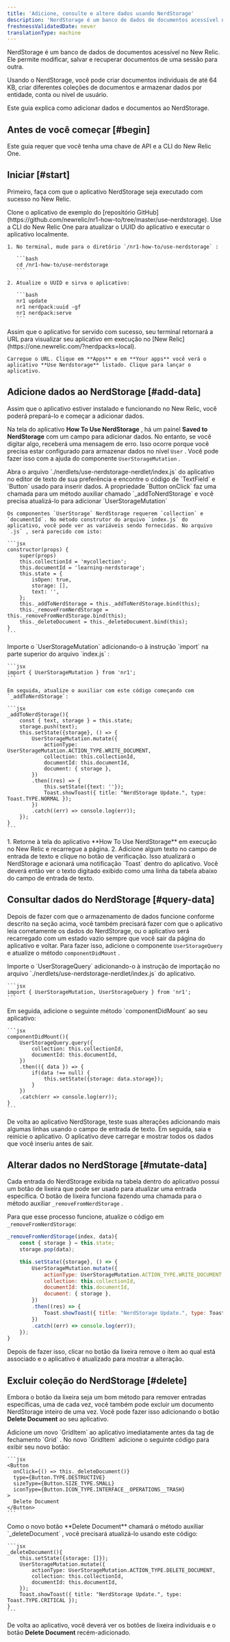 ```yaml
---
title: 'Adicione, consulte e altere dados usando NerdStorage'
description: 'NerdStorage é um banco de dados de documentos acessível no New Relic. Ele permite modificar, salvar e recuperar documentos de uma sessão para outra.'
freshnessValidatedDate: never
translationType: machine
---
```


NerdStorage é um banco de dados de documentos acessível no New Relic. Ele permite modificar, salvar e recuperar documentos de uma sessão para outra.

Usando o NerdStorage, você pode criar documentos individuais de até 64 KB, criar diferentes coleções de documentos e armazenar dados por entidade, conta ou nível de usuário.

Este guia explica como adicionar dados e documentos ao NerdStorage.

## Antes de você começar [#begin]

Este guia requer que você tenha uma chave de API e a CLI do New Relic One.

## Iniciar [#start]

Primeiro, faça com que o aplicativo NerdStorage seja executado com sucesso no New Relic.

<Steps>
  <Step>
    Clone o aplicativo de exemplo do [repositório GitHub](https://github.com/newrelic/nr1-how-to/tree/master/use-nerdstorage).
  </Step>

  <Step>
    Use a CLI do New Relic One para atualizar o UUID do aplicativo e executar o aplicativo localmente.

    1. No terminal, mude para o diretório `/nr1-how-to/use-nerdstorage` :

       ```bash
       cd /nr1-how-to/use-nerdstorage
       ```

    2. Atualize o UUID e sirva o aplicativo:

       ```bash
       nr1 update
       nr1 nerdpack:uuid -gf
       nr1 nerdpack:serve
       ```
  </Step>

  <Step>
    Assim que o aplicativo for servido com sucesso, seu terminal retornará a URL para visualizar seu aplicativo em execução no [New Relic](https://one.newrelic.com/?nerdpacks=local).

    Carregue o URL. Clique em **Apps** e em **Your apps** você verá o aplicativo **Use Nerdstorage** listado. Clique para lançar o aplicativo.
  </Step>
</Steps>

## Adicione dados ao NerdStorage [#add-data]

Assim que o aplicativo estiver instalado e funcionando no New Relic, você poderá prepará-lo e começar a adicionar dados.

Na tela do aplicativo **How To Use NerdStorage** , há um painel **Saved to NerdStorage** com um campo para adicionar dados. No entanto, se você digitar algo, receberá uma mensagem de erro. Isso ocorre porque você precisa estar configurado para armazenar dados no nível `User` . Você pode fazer isso com a ajuda do componente `UserStorageMutation` .

<Steps>
  <Step>
    Abra o arquivo `./nerdlets/use-nerdstorage-nerdlet/index.js` do aplicativo no editor de texto de sua preferência e encontre o código de `TextField` e `Button` usado para inserir dados. A propriedade `Button onClick` faz uma chamada para um método auxiliar chamado `_addToNerdStorage` e você precisa atualizá-lo para adicionar `UserStorageMutation`

    Os componentes `UserStorage` NerdStorage requerem `collection` e `documentId`. No método construtor do arquivo `index.js` do aplicativo, você pode ver as variáveis sendo fornecidas. No arquivo `.js` , será parecido com isto:

    ```jsx
    constructor(props) {
        super(props)
        this.collectionId = 'mycollection';
        this.documentId = 'learning-nerdstorage';
        this.state = {
            isOpen: true,
            storage: [],
            text: '',
        };
        this._addToNerdStorage = this._addToNerdStorage.bind(this);
        this._removeFromNerdStorage = this._removeFromNerdStorage.bind(this);
        this._deleteDocument = this._deleteDocument.bind(this);
    }
    ```
  </Step>

  <Step>
    Importe o `UserStorageMutation` adicionando-o à instrução `import` na parte superior do arquivo `index.js` :

    ```jsx
    import { UserStorageMutation } from 'nr1';
    ```

    Em seguida, atualize o auxiliar com este código começando com `_addToNerdStorage`:

    ```jsx
    _addToNerdStorage(){
        const { text, storage } = this.state;
        storage.push(text);
        this.setState({storage}, () => {
            UserStorageMutation.mutate({
                actionType: UserStorageMutation.ACTION_TYPE.WRITE_DOCUMENT,
                collection: this.collectionId,
                documentId: this.documentId,
                document: { storage },
            })
            .then((res) => {
                this.setState({text: ''});
                Toast.showToast({ title: "NerdStorage Update.", type: Toast.TYPE.NORMAL });
            })
            .catch((err) => console.log(err));
        });
    }
    ```
  </Step>

  <Step>
    1. Retorne à tela do aplicativo **How To Use NerdStorage** em execução no New Relic e recarregue a página.
    2. Adicione algum texto no campo de entrada de texto e clique no botão de verificação. Isso atualizará o NerdStorage e acionará uma notificação `Toast` dentro do aplicativo. Você deverá então ver o texto digitado exibido como uma linha da tabela abaixo do campo de entrada de texto.
  </Step>
</Steps>

## Consultar dados do NerdStorage [#query-data]

Depois de fazer com que o armazenamento de dados funcione conforme descrito na seção acima, você também precisará fazer com que o aplicativo leia corretamente os dados do NerdStorage, ou o aplicativo será recarregado com um estado vazio sempre que você sair da página do aplicativo e voltar. Para fazer isso, adicione o componente `UserStorageQuery` e atualize o método `componentDidMount` .

<Steps>
  <Step>
    Importe o `UserStorageQuery` adicionando-o à instrução de importação no arquivo `./nerdlets/use-nerdstorage-nerdlet/index.js` do aplicativo.

    ```jsx
    import { UserStorageMutation, UserStorageQuery } from 'nr1';
    ```
  </Step>

  <Step>
    Em seguida, adicione o seguinte método `componentDidMount` ao seu aplicativo:

    ```jsx
    componentDidMount(){
        UserStorageQuery.query({
            collection: this.collectionId,
            documentId: this.documentId,
        })
        .then(({ data }) => {
            if(data !== null) {
                this.setState({storage: data.storage});
            }
        })
        .catch(err => console.log(err));
    }
    ```
  </Step>

  <Step>
    De volta ao aplicativo NerdStorage, teste suas alterações adicionando mais algumas linhas usando o campo de entrada de texto. Em seguida, saia e reinicie o aplicativo. O aplicativo deve carregar e mostrar todos os dados que você inseriu antes de sair.
  </Step>
</Steps>

## Alterar dados no NerdStorage [#mutate-data]

Cada entrada do NerdStorage exibida na tabela dentro do aplicativo possui um botão de lixeira que pode ser usado para atualizar uma entrada específica. O botão de lixeira funciona fazendo uma chamada para o método auxiliar `_removeFromNerdStorage` .

Para que esse processo funcione, atualize o código em `_removeFromNerdStorage`:

```jsx
_removeFromNerdStorage(index, data){
    const { storage } = this.state;
    storage.pop(data);

    this.setState({storage}, () => {
        UserStorageMutation.mutate({
            actionType: UserStorageMutation.ACTION_TYPE.WRITE_DOCUMENT,
            collection: this.collectionId,
            documentId: this.documentId,
            document: { storage },
        })
        .then((res) => {
            Toast.showToast({ title: "NerdStorage Update.", type: Toast.TYPE.NORMAL });
        })
        .catch((err) => console.log(err));
    });
}
```

Depois de fazer isso, clicar no botão da lixeira remove o item ao qual está associado e o aplicativo é atualizado para mostrar a alteração.

## Excluir coleção do NerdStorage [#delete]

Embora o botão da lixeira seja um bom método para remover entradas específicas, uma de cada vez, você também pode excluir um documento NerdStorage inteiro de uma vez. Você pode fazer isso adicionando o botão **Delete Document** ao seu aplicativo.

<Steps>
  <Step>
    Adicione um novo `GridItem` ao aplicativo imediatamente antes da tag de fechamento `Grid` . No novo `GridItem` adicione o seguinte código para exibir seu novo botão:

    ```jsx
    <Button
      onClick={() => this._deleteDocument()}
      type={Button.TYPE.DESTRUCTIVE}
      sizeType={Button.SIZE_TYPE.SMALL}
      iconType={Button.ICON_TYPE.INTERFACE__OPERATIONS__TRASH}
    >
      Delete Document
    </Button>
    ```
  </Step>

  <Step>
    Como o novo botão **Delete Document** chamará o método auxiliar `_deleteDocument` , você precisará atualizá-lo usando este código:

    ```jsx
    _deleteDocument(){
        this.setState({storage: []});
        UserStorageMutation.mutate({
            actionType: UserStorageMutation.ACTION_TYPE.DELETE_DOCUMENT,
            collection: this.collectionId,
            documentId: this.documentId,
        });
        Toast.showToast({ title: "NerdStorage Update.", type: Toast.TYPE.CRITICAL });
    }
    ```
  </Step>
</Steps>

De volta ao aplicativo, você deverá ver os botões de lixeira individuais e o botão **Delete Document** recém-adicionado.
